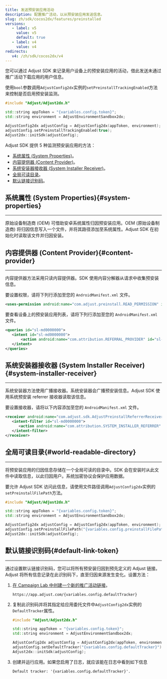 ```yaml
---
title: 发送预安装应用活动
description: 配置推广活动，以从预安装应用发送信息。
slug: zh/sdk/cocos2dx/features/preinstalled
versions:
   - label: v5
     value: v5
     default: true
   - label: v4
     value: v4
redirects:
   v4: /zh/sdk/cocos2dx/v4
---
```


您可以通过 Adjust SDK 来记录用户设备上的预安装应用的活动，借此发送未通过推广活动下载应用的用户信息。

使用`bool`参数调用`AdjustConfig2dx`实例的`setPreinstallTrackingEnabled`方法来控制是否启用预安装监测。

```cpp
#include "Adjust/Adjust2dx.h"

std::string appToken = "{variables.config.token}";
std::string environment = AdjustEnvironmentSandbox2dx;

AdjustConfig2dx adjustConfig = AdjustConfig2dx(appToken, environment);
adjustConfig.setPreinstallTrackingEnabled(true);
Adjust2dx::initSdk(adjustConfig);
```

Adjust SDK 提供 5 种监测预安装应用的方法：

- [系统属性 (System Properties)](#system-properties)。
- [内容提供器 (Content Provider)](#content-provider)。
- [系统安装器接收器 (System Installer Receiver)](#system-installer-receiver)。
- [全局可读目录](#world-readable-directory)。
- [默认链接识别码](#default-link-token)。

## 系统属性 (System Properties){#system-properties}

---

原始设备制造商 (OEM) 可借助安卓系统属性归因预安装应用。OEM (原始设备制造商) 将归因信息写入一个文件，并将其路径添加至系统属性。Adjust SDK 在初始化时读取该文件并归因安装。

## 内容提供器 (Content Provider){#content-provider}

---

内容提供器方法采用只读内容提供器。SDK 使用内容分解器从请求中收集预安装信息。

要设置权限，请将下列行添加至您的 `AndroidManifest.xml` 文件。

```xml
<uses-permission android:name="com.adjust.preinstall.READ_PERMISSION" id="sl-md0000000"/>
```

要查看设备上的预安装应用列表，请将下列行添加至您的 `AndroidManifest.xml` 文件。

```xml
<queries id="sl-md0000000">
   <intent id="sl-md0000000">
       <action android:name="com.attribution.REFERRAL_PROVIDER" id="sl-md0000000"/>
   </intent>
</queries>
```

## 系统安装器接收器 (System Installer Receiver){#system-installer-receiver}

---

系统安装器方法使用广播接收器。系统安装器会广播预安装信息。Adjust SDK 使用系统预安装 referrer 接收器读取该信息。

要设置接收器，请将以下内容添加至您的 `AndroidManifest.xml` 文件。

```xml
<receiver android:name="com.adjust.sdk.AdjustPreinstallReferrerReceiver" id="sl-md0000000">
   <intent-filter id="sl-md0000000">
      <action android:name="com.attribution.SYSTEM_INSTALLER_REFERRER" id="sl-md0000000" />
   </intent-filter>
</receiver>
```

## 全局可读目录{#world-readable-directory}

---

将预安装应用的归因信息存储在一个全局可读的目录中。SDK 会在安装时从此文件中读取信息，以此归因用户。系统加密协议会保护应用数据。

要允许 Adjust SDK 访问此信息，请使用文件路径调用`AdjustConfig2dx`实例的`setPreinstallFilePath`方法。

```cpp
#include "Adjust/Adjust2dx.h"

std::string appToken = "{variables.config.token}";
std::string environment = AdjustEnvironmentSandbox2dx;

AdjustConfig2dx adjustConfig = AdjustConfig2dx(appToken, environment);
adjustConfig.setPreinstallFilePath("{variables.config.preinstallFilePath}");
Adjust2dx::initSdk(adjustConfig);
```

## 默认链接识别码{#default-link-token}

---

通过设置默认链接识别码，您可以将所有预安装归因到预先定义的 Adjust 链接。Adjust 将所有信息记录在此识别码下，直至归因来源发生变化。设置方法：

1. [在 Campaign Lab 中创建一个新的推广活动链接](https://help.adjust.com/zh/article/links)。

   ```http
   https://app.adjust.com/{variables.config.defaultTracker}
   ```

1. 复制此识别码并将其指定给应用委托文件中`AdjustConfig2dx`实例的`DefaultTracker`属性。

   ```cpp
   #include "Adjust/Adjust2dx.h"

   std::string appToken = "{variables.config.token}";
   std::string environment = AdjustEnvironmentSandbox2dx;

   AdjustConfig2dx adjustConfig = AdjustConfig2dx(appToken, environment);
   adjustConfig.setDefaultTracker("{variables.config.defaultTracker}");
   Adjust2dx::initSdk(adjustConfig);
   ```

1. 创建并运行应用。如果您启用了日志，就应该能在日志中看到如下信息

   ```text
   Default tracker: '{variables.config.defaultTracker}'.
   ```
